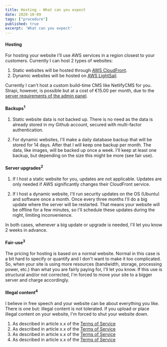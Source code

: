 ```yaml
---
title: Hosting - What can you expect
date: 2020-10-09
tags: ["procedure"]
published: true
excerpt: 'What can you expect'
---
```


#### Hosting
For hosting your website I'll use AWS services in a region closest to your customers. Currently I can host 2 types of websites:

1. Static websites will be hosted through [AWS CloudFront](https://aws.amazon.com/cloudfront/).
2. Dynamic websites will be hosted on [AWS LightSail](https://aws.amazon.com/lightsail/).

Currently I can't host a custom build-time CMS like NetlifyCMS for you. Strapi, however, is possible but at a cost of €15.00 per month, due to the [server requirements of the admin panel](https://strapi.io/documentation/3.0.0-beta.x/deployment/amazon-aws.html#_3-click-on-the-blue-launch-instance-button).

#### Backups<sup>1</sup>

1. Static website data is not backed up. There is no need as the data is already stored in my Github account, secured with multi-factor authentication.

2. For dynamic websites, I'll make a daily database backup that will be stored for 14 days. After that I will keep one backup per month. The data, like images, will be backed up once a week. I'll keep at least one backup, but depending on the size this might be more (see fair use).

#### Server upgrades<sup>2</sup>

1. If I host a static website for you, updates are not applicable. Updates are only needed if AWS significantly changes their CloudFront service.

2. If I host a dynamic website, I'll run security updates on the OS (Ubuntu) and software once a month. Once every three months I'll do a big update where the server will be restarted. That means your website will be offline for a few minutes, so I'll schedule these updates during the night, limiting inconvenience.

In both cases, whenever a big update or upgrade is needed, I'll let you know 2 weeks in advance.

#### Fair-use<sup>3</sup>

The pricing for hosting is based on a normal website. Normal in this case is a bit hard to specify or quantify and I don't want to make it too complicated. So, when your site is using more resources (bandwidth, storage, processing power, etc.) than what you are fairly paying for, I'll let you know. If this use is structural and/or not corrected, I'm forced to move your site to a bigger server and charge accordingly.

#### Illegal content<sup>4</sup>

I believe in free speech and your website can be about everything you like. There is one but: illegal content is not tolerated. If you upload or place illegal content on your website, I'm forced to shut your website down.

1. As described in article x.x of the [Terms of Service](/conditions/tos)
2. As described in article x.x of the [Terms of Service](/conditions/tos)
3. As described in article x.x of the [Terms of Service](/conditions/tos)
4. As described in article x.x of the [Terms of Service](/conditions/tos)
